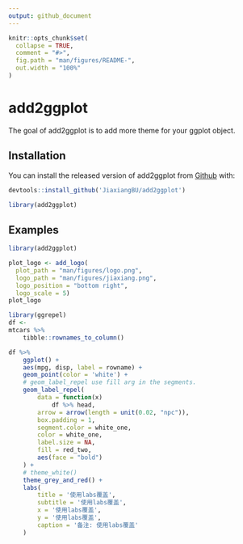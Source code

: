 ```yaml
---
output: github_document
---
```


<!-- README.md is generated from README.Rmd. Please edit that file -->

```r
knitr::opts_chunk$set(
  collapse = TRUE,
  comment = "#>",
  fig.path = "man/figures/README-",
  out.width = "100%"
)
```
# add2ggplot

The goal of add2ggplot is to add more theme for your ggplot object.

## Installation

You can install the released version of add2ggplot from [Github](https://github.com/JiaxiangBU/add2ggplot) with:

```r
devtools::install_github('JiaxiangBU/add2ggplot')
```

```r
library(add2ggplot)
```


## Examples

```r
library(add2ggplot)
```

```r
plot_logo <- add_logo(
  plot_path = "man/figures/logo.png",
  logo_path = "man/figures/jiaxiang.png",
  logo_position = "bottom right",
  logo_scale = 5)
plot_logo
```


```r
library(ggrepel)
df <- 
mtcars %>%
    tibble::rownames_to_column()
```

```r
df %>%
    ggplot() +
    aes(mpg, disp, label = rowname) +
    geom_point(color = 'white') +
    # geom_label_repel use fill arg in the segments.
    geom_label_repel(
        data = function(x)
            df %>% head,
        arrow = arrow(length = unit(0.02, "npc")),
        box.padding = 1,
        segment.color = white_one,
        color = white_one,
        label.size = NA,
        fill = red_two,
        aes(face = "bold")
    ) +
    # theme_white()
    theme_grey_and_red() +
    labs(
        title = '使用labs覆盖',
        subtitle = '使用labs覆盖',
        x = '使用labs覆盖',
        y = '使用labs覆盖',
        caption = '备注: 使用labs覆盖'
    )
```

